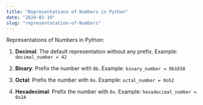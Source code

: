```yaml
---
title: "Representations of Numbers in Python"
date: "2024-02-19"
slug: "representatation-of-Numbers"
---
```


Representations of Numbers in Python:

1. **Decimal**: The default representation without any prefix.
   Example: `decimal_number = 42`

2. **Binary**: Prefix the number with `0b`.
   Example: `binary_number = 0b1010`

3. **Octal**: Prefix the number with `0o`.
   Example: `octal_number = 0o52`

4. **Hexadecimal**: Prefix the number with `0x`.
   Example: `hexadecimal_number = 0x2A`
